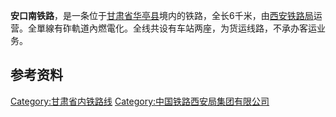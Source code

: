 {{Infobox rail system-route
|rail_name=安口南铁路
|other_name=
|name_bgcolor=
|min_width=
|box_width=
|style=
|banner_color=blue
|sec_banner_color=
|third_banner_color=
|logo_filename=
|logo_width=
|logo_bgcolor=
|logo_alt=
|logo_note=
|image=
|imagesize=
|caption=
|code_name=
|locale={{CHN}}[[甘肃省|甘肃省]][[华亭县|华亭县]]
|service_type=[[货物列车|货运铁路]]
|network=
|status=营运中
|stations=
|start=[[安口窑站|安口窑站]]、[[安口南站|安口南站]]
|lines=
|main_route=
|secondary_route=
|branch_route=
|standard=
|character=
|other_systems=
|main_stations=
|constructor=
|system_length=6 km
|length_in_operation=
|total_length=
|tracklength=
|track=
|average_station_distance=
|max_speed=
|orbital_plane=
|track_gauge={{standard gauge}}（[[标准轨|标准轨]]）
|distance_between_mainlines=
|min_radius=
|max_grade=
|elevation=
|block_signal=
|engine=
|electrified=
|control=
|depot=
|rollingstock=
|fleet_size=
|begin_operation=
|end_operation=
|operation_note=
|open_operation=
|time_first=
|time_last=
|ridership=
|owner=
|operator=[[西安铁路局|西安铁路局]]
|franchise=
|hq=
|key_person=
|website=
|route_map={{bs-map|inline=1|map=
CONTg~~ ~~ ~~ ~~{{RoutemapRoute|Licon=u|[[宝中铁路|宝中铁路]]往[[中卫站|中卫]]方向}}
HST~~0~~[[安口窑站|安口窑站]]
\ABZgl\CONTfq~~ ~~ ~~ ~~{{RoutemapRoute|Licon=r|[[宝中铁路|宝中铁路]]往[[宝鸡站|宝鸡]]方向}}
BST~~6~~[[安口南站|安口南站]]
ENDEe~~ ~~ ~~铁路尽头
}}
}}

'''安口南铁路'''，是一条位于[[甘肃省|甘肃省]][[华亭县|华亭县]]境内的铁路，全长6千米，由[[西安铁路局|西安铁路局]]运营。全單線有砟軌道內燃電化。全线共设有车站两座，为货运线路，不承办客运业务。

==参考资料==
{{reflist}}

{{安口南铁路}}
{{中国铁路|nocat}}

{{中国铁路小作品}}
[[Category:甘肃省内铁路线|Category:甘肃省内铁路线]]
[[Category:中国铁路西安局集团有限公司|Category:中国铁路西安局集团有限公司]]